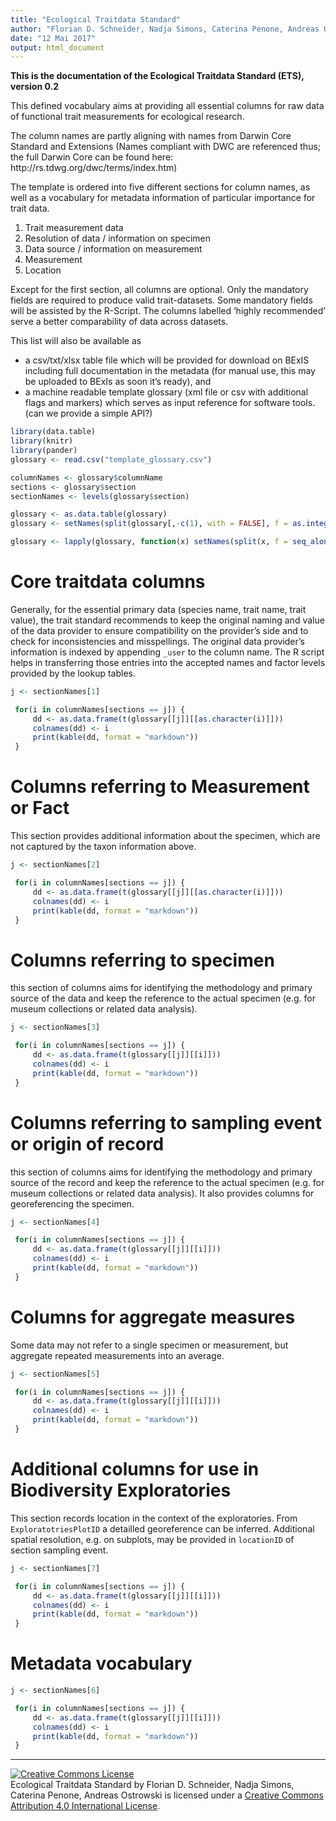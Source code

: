 ```yaml
---
title: "Ecological Traitdata Standard"
author: "Florian D. Schneider, Nadja Simons, Caterina Penone, Andreas Ostrowski"
date: "12 Mai 2017"
output: html_document
---
```



**This is the documentation of the Ecological Traitdata Standard (ETS), version 0.2** 

This defined vocabulary aims at providing all essential columns for raw data of functional trait measurements for ecological research. 

The column names are partly aligning with names from Darwin Core Standard and Extensions (Names compliant with DWC are referenced thus; the full Darwin Core can be found here: http://rs.tdwg.org/dwc/terms/index.htm)

The template is ordered into five different sections for column names, as well as a vocabulary for metadata information of particular importance for trait data. 

1. Trait measurement data
2. Resolution of data / information on specimen
3. Data source / information on measurement
4. Measurement 
5. Location 

Except for the first section, all columns are optional. Only the mandatory fields are required to produce valid trait-datasets. Some mandatory fields will be assisted by the R-Script. The columns labelled 'highly recommended' serve a better comparability of data across datasets. 

This list will also be available as 

- a csv/txt/xlsx table file which will be provided for download on BExIS including full documentation in the metadata (for manual use, this may be uploaded to BExIs as soon it's ready), and
- a machine readable template glossary (xml file or csv with additional flags and markers) which serves as input reference for software tools. (can we provide a simple API?) 

```r
library(data.table)
library(knitr)
library(pander)
glossary <- read.csv("template_glossary.csv")

columnNames <- glossary$columnName
sections <- glossary$section
sectionNames <- levels(glossary$section)

glossary <- as.data.table(glossary)
glossary <- setNames(split(glossary[,-c(1), with = FALSE], f = as.integer(glossary$section)), sectionNames)

glossary <- lapply(glossary, function(x) setNames(split(x, f = seq_along(x$columnName)), x$columnName))

```

# Core traitdata columns

Generally, for the essential primary data (species name, trait name, trait value), the trait standard recommends to keep the original naming and value of the data provider to ensure compatibility on the provider's side and to check for inconsistencies and misspellings. The original data provider's information is indexed by appending `_user` to the column name. The R script helps in transferring those entries into the accepted names and factor levels provided by the lookup tables. 


```r

j <- sectionNames[1]

 for(i in columnNames[sections == j]) {
     dd <- as.data.frame(t(glossary[[j]][[as.character(i)]]))
     colnames(dd) <- i
     print(kable(dd, format = "markdown"))
 }

```


# Columns referring to Measurement or Fact

This section provides additional information about the specimen, which are not captured by the taxon information above.  


```r

j <- sectionNames[2]

 for(i in columnNames[sections == j]) {
     dd <- as.data.frame(t(glossary[[j]][[as.character(i)]]))
     colnames(dd) <- i
     print(kable(dd, format = "markdown"))
 }

```


# Columns referring to specimen 

this section of columns aims for identifying the methodology and primary source of the data and keep the reference to the actual specimen (e.g. for museum collections or related data analysis). 

```r

j <- sectionNames[3]

 for(i in columnNames[sections == j]) {
     dd <- as.data.frame(t(glossary[[j]][[i]]))
     colnames(dd) <- i
     print(kable(dd, format = "markdown"))
 }

```


# Columns referring to sampling event or origin of record

this section of columns aims for identifying the methodology and primary source of the record and keep the reference to the actual specimen (e.g. for museum collections or related data analysis). It also provides columns for georeferencing the specimen. 

```r

j <- sectionNames[4]

 for(i in columnNames[sections == j]) {
     dd <- as.data.frame(t(glossary[[j]][[i]]))
     colnames(dd) <- i
     print(kable(dd, format = "markdown"))
 }

```


# Columns for aggregate measures 

Some data may not refer to a single specimen or measurement, but aggregate repeated measurements into an average. 

```r

j <- sectionNames[5]

 for(i in columnNames[sections == j]) {
     dd <- as.data.frame(t(glossary[[j]][[i]]))
     colnames(dd) <- i
     print(kable(dd, format = "markdown"))
 }

```



# Additional columns for use in Biodiversity Exploratories



This section records location in the context of the exploratories. From `ExploratotriesPlotID` a detailled georeference can be inferred. Additional spatial resolution, e.g. on subplots, may be provided in `locationID` of section sampling event. 

```r

j <- sectionNames[7]

 for(i in columnNames[sections == j]) {
     dd <- as.data.frame(t(glossary[[j]][[i]]))
     colnames(dd) <- i
     print(kable(dd, format = "markdown"))
 }

``` 

# Metadata vocabulary

```r

j <- sectionNames[6]

 for(i in columnNames[sections == j]) {
     dd <- as.data.frame(t(glossary[[j]][[i]]))
     colnames(dd) <- i
     print(kable(dd, format = "markdown"))
 }

```

----

<a rel="license" href="http://creativecommons.org/licenses/by/4.0/"><img alt="Creative Commons License" style="border-width:0" src="https://i.creativecommons.org/l/by/4.0/88x31.png" /></a><br /><span xmlns:dct="http://purl.org/dc/terms/" property="dct:title">Ecological Traitdata Standard </span> by <span xmlns:cc="http://creativecommons.org/ns#" property="cc:attributionName">Florian D. Schneider, Nadja Simons, Caterina Penone, Andreas Ostrowski</span> is licensed under a <a rel="license" href="http://creativecommons.org/licenses/by/4.0/">Creative Commons Attribution 4.0 International License</a>.